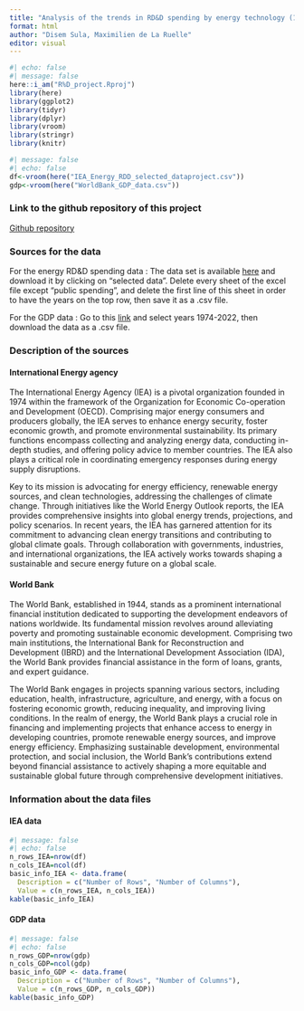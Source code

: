 ```yaml
---
title: "Analysis of the trends in RD&D spending by energy technology (1974-2022)"
format: html
author: "Disem Sula, Maximilien de La Ruelle"
editor: visual
---
```

```r
#| echo: false
#| message: false
here::i_am("R%D_project.Rproj")
library(here)
library(ggplot2)
library(tidyr)
library(dplyr)
library(vroom)
library(stringr)
library(knitr)
```

```r
#| message: false
#| echo: false
df<-vroom(here("IEA_Energy_RDD_selected_dataproject.csv"))
gdp<-vroom(here("WorldBank_GDP_data.csv"))

```
### Link to the github repository of this project
[Github repository](https://github.com/max8471/datam_project)

### Sources for the data
For the energy RD&D spending data :
The data set is available [here](https://www.iea.org/data-and-statistics/data-product/energy-technology-rd-and-d-budget-database-2#overview) and download it by clicking on "selected data". 
Delete every sheet of the excel file except "public spending", and delete the first line of this sheet in order to have the years on the top row, then save it as a .csv file.

For the GDP data : 
Go to this [link](https://databank.worldbank.org/reports.aspx?source=2&series=NY.GDP.MKTP.CD&country#) and select years 1974-2022, then download the data as a .csv file.

### Description of the sources

#### International Energy agency
The International Energy Agency (IEA) is a pivotal organization founded in 1974 within the framework of the Organization for Economic Co-operation and Development (OECD). Comprising major energy consumers and producers globally, the IEA serves to enhance energy security, foster economic growth, and promote environmental sustainability. Its primary functions encompass collecting and analyzing energy data, conducting in-depth studies, and offering policy advice to member countries. The IEA also plays a critical role in coordinating emergency responses during energy supply disruptions.

Key to its mission is advocating for energy efficiency, renewable energy sources, and clean technologies, addressing the challenges of climate change. Through initiatives like the World Energy Outlook reports, the IEA provides comprehensive insights into global energy trends, projections, and policy scenarios. In recent years, the IEA has garnered attention for its commitment to advancing clean energy transitions and contributing to global climate goals. Through collaboration with governments, industries, and international organizations, the IEA actively works towards shaping a sustainable and secure energy future on a global scale.

#### World Bank
The World Bank, established in 1944, stands as a prominent international financial institution dedicated to supporting the development endeavors of nations worldwide. Its fundamental mission revolves around alleviating poverty and promoting sustainable economic development. Comprising two main institutions, the International Bank for Reconstruction and Development (IBRD) and the International Development Association (IDA), the World Bank provides financial assistance in the form of loans, grants, and expert guidance.

The World Bank engages in projects spanning various sectors, including education, health, infrastructure, agriculture, and energy, with a focus on fostering economic growth, reducing inequality, and improving living conditions. In the realm of energy, the World Bank plays a crucial role in financing and implementing projects that enhance access to energy in developing countries, promote renewable energy sources, and improve energy efficiency. Emphasizing sustainable development, environmental protection, and social inclusion, the World Bank's contributions extend beyond financial assistance to actively shaping a more equitable and sustainable global future through comprehensive development initiatives.

### Information about the data files

#### IEA data
```r
#| message: false
#| echo: false
n_rows_IEA=nrow(df)
n_cols_IEA=ncol(df)
basic_info_IEA <- data.frame(
  Description = c("Number of Rows", "Number of Columns"),
  Value = c(n_rows_IEA, n_cols_IEA))
kable(basic_info_IEA)
```

#### GDP data
```r
#| message: false
#| echo: false
n_rows_GDP=nrow(gdp)
n_cols_GDP=ncol(gdp)
basic_info_GDP <- data.frame(
  Description = c("Number of Rows", "Number of Columns"),
  Value = c(n_rows_GDP, n_cols_GDP))
kable(basic_info_GDP)
```


